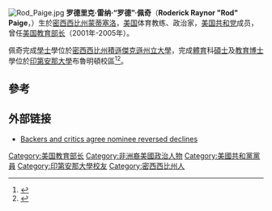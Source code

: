 [[File:Rod_Paige.jpg|thumb]]
'''罗德里克·雷纳·“罗德”·佩奇'''（'''Roderick Raynor "Rod" Paige'''，{{bd|1933年|6月17日|catIdx=Paige}}）生於[[密西西比州|密西西比州]][[蒙蒂塞洛_(密西西比州)|蒙蒂塞洛]]，[[美国|美国]]体育教练、政治家，[[美国共和党|美国共和党]]成员，曾任[[美国教育部长|美国教育部长]]（2001年-2005年）。

佩奇完成[[學士|學士]]學位於[[密西西比州|密西西比州]][[積遜_(密西西比州)|積遜]][[傑克遜州立大學|傑克遜州立大學]]，完成[[体育运动|體育]]科[[碩士|碩士]]及[[教育博士|教育博士]]學位於[[印第安那大學|印第安那大學]]布魯明頓校區<ref name= EdWeek>{{cite news| url= https://www.edweek.org/ew/issues/secretary-of-education/rod-paige.html| date= August 18, 2017| title= Rod Paige, Seventh U.S. Education Secretary: Biography and Achievements| work= Education Week| publisher= | access-date= November 8, 2017| archive-date= 2019-07-25| archive-url= https://web.archive.org/web/20190725120215/https://www.edweek.org/ew/issues/secretary-of-education/rod-paige.html| dead-url= no}}</ref><ref name= George>{{cite news| url= http://www.chron.com/news/houston-texas/houston/article/Houston-s-Rod-Paige-named-Jackson-State-s-interim-10536444.php| title= Houston's Rod Paige named Jackson State's interim president| first= Cindy| last= George| work= [[Houston_Chronicle|Houston Chronicle]]| via= chron.com| date= November 2, 2016| access-date= November 8, 2017| archive-date= 2018-09-08| archive-url= https://web.archive.org/web/20180908214521/https://www.chron.com/news/houston-texas/houston/article/Houston-s-Rod-Paige-named-Jackson-State-s-interim-10536444.php| dead-url= no}}</ref>。

==參考==
{{reflist}}

==外部链接==
* [https://web.archive.org/web/20080221182254/http://www.chron.com/disp/story.mpl/side2/800024.html Backers and critics agree nominee reversed declines]

{{Authority control}}
{{US-bio-stub}}
{{start box}}
{{succession box|[[理查德·赖利|理查德·赖利]]|[[玛格丽特·斯佩林斯|玛格丽特·斯佩林斯]]|[[美国教育部长|美国教育部长]]|2001年-2005年}}
{{end box}}

{{GW Bush cabinet}}
{{DEFAULTSORT:Paige, Rod}}
[[Category:美国教育部长|Category:美国教育部长]]
[[Category:非洲裔美國政治人物|Category:非洲裔美國政治人物]]
[[Category:美國共和黨黨員|Category:美國共和黨黨員]]
[[Category:印第安那大學校友|Category:印第安那大學校友]]
[[Category:密西西比州人|Category:密西西比州人]]